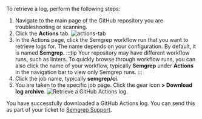 To retrieve a log, perform the following steps:

1. Navigate to the main page of the GitHub repository you are troubleshooting or scanning.
1. Click the **Actions** tab. 
     ![actions-tab](https://docs.github.com/assets/cb-45938/images/help/repository/actions-tab.png#bordered)
1. In the Actions page, click the Semgrep workflow run that you want to retrieve logs for. The name depends on your configuration. By default, it is named **Semgrep**.
    :::tip
    Your repository may have different workflow runs, such as linters. To quickly browse through workflow runs, you  can also click the name of your workflow, typically **Semgrep** under **Actions** in the navigation bar to view only Semgrep runs.
    :::
1. Click the job name, typically **semgrep/ci**.
1. You are taken to the specific job page. Click the gear icon **<i class="fa-solid fa-gear"></i> > Download log archive**. 
    ![Retrieve a GitHub Actions log.](/img/retrieve-gh-log.png#bordered)

You have successfully downloaded a GitHub Actions log. You can send this as part of your ticket to [<i class="fa-regular fa-envelope"></i> Semgrep Support](mailto:support@semgrep.com).
